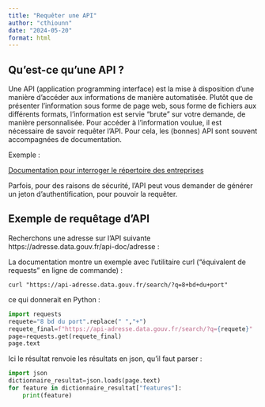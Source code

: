 ```yaml
---
title: "Requêter une API"
author: "cthiounn"
date: "2024-05-20"
format: html
---
```


## Qu'est-ce qu'une API ?

Une API (application programming interface) est la mise à disposition d'une manière d'accéder aux informations de manière automatisée.
Plutôt que de présenter l'information sous forme de page web, sous forme de fichiers aux différents formats, l'information est servie "brute" sur votre demande, de manière personnalisée.
Pour accéder à l'information voulue, il est nécessaire de savoir requêter l'API. Pour cela, les (bonnes) API sont souvent accompagnées de documentation.

Exemple : 

[Documentation pour interroger le répertoire des entreprises](https://api.insee.fr/catalogue/site/themes/wso2/subthemes/insee/pages/item-info.jag?name=Sirene&version=V3.11&provider=insee)

Parfois, pour des raisons de sécurité, l'API peut vous demander de générer un jeton d'authentification, pour pouvoir la requêter.


## Exemple de requêtage d'API

Recherchons une adresse sur l'API suivante https://adresse.data.gouv.fr/api-doc/adresse :

La documentation montre un exemple avec l'utilitaire curl ("équivalent de requests" en ligne de commande) :

```
curl "https://api-adresse.data.gouv.fr/search/?q=8+bd+du+port"
```

ce qui donnerait en Python :

```python
import requests
requete="8 bd du port".replace(" ","+")
requete_final=f"https://api-adresse.data.gouv.fr/search/?q={requete}"
page=requests.get(requete_final)
page.text
```

Ici le résultat renvoie les résultats en json, qu'il faut parser :


```python
import json
dictionnaire_resultat=json.loads(page.text)
for feature in dictionnaire_resultat["features"]:
    print(feature)
```